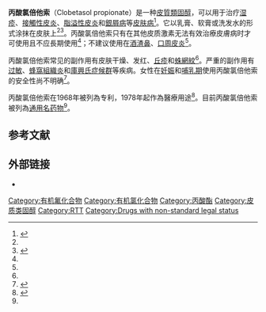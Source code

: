 {{Drugbox
| Watchedfields = changed
| verifiedrevid = 460042200
| IUPAC_name = [17-(2'-Chloroacetyl)-9-fluoro-11-hydroxy-10,13,16-trimethyl-3-oxo-6,7,8,11,12,14,15,16-octahydrocyclopenta[''a'']phenanthren-17-yl] propanoate
| image = Clobetasol Propionate.svg 
<!--Clinical data-->
| pronounce = {{IPAc-en|k|l|oʊ|ˈ|b|eɪ|t|ə|s|ɒ|l}}<ref>{{Cite web|url=https://members.kaiserpermanente.org/kpweb/drugency/drugdetails.do?drugID=272057|title=Clobetasol Propionate Topical Ointment 0.05% Information – Drug Encyclopedia|work=Kaiser Permanente|access-date=2021-01-13|archive-date=2021-08-28|archive-url=https://web.archive.org/web/20210828040617/https://healthy.kaiserpermanente.org/health-wellness/drug-encyclopedia/drug.272057|dead-url=no}}</ref>
| tradename = Temovate, Clobex, Cormax, others
| Drugs.com = {{drugs.com|monograph|clobetasol_propionate}}
| DailyMedID = Clobetasol_propionate
| pregnancy_AU = B3
| pregnancy_US = C
| legal_status = Rx-only
| routes_of_administration = [[外用藥物|外用藥物]]
<!--Identifiers-->
| IUPHAR_ligand = 7062
| CAS_number_Ref = {{cascite|correct|??}}
| CAS_number = 25122-46-7
| ATC_prefix = D07
| ATC_suffix = AD01
| PubChem = 32798
| DrugBank_Ref = {{drugbankcite|correct|drugbank}}
| DrugBank = DB01013
| ChemSpiderID_Ref = {{chemspidercite|correct|chemspider}}
| ChemSpiderID = 30399
| UNII_Ref = {{fdacite|correct|FDA}}
| UNII = 779619577M
| KEGG = D01272
| ChEBI_Ref = {{ebicite|correct|EBI}}
| ChEBI = 31414
| ChEMBL_Ref = {{ebicite|correct|EBI}}
| ChEMBL = 1159650
<!--Chemical data-->
| C=25 | H=32 | Cl=1 | F=1 | O=5
| smiles = ClCC(=O)[C@]3(OC(=O)CC)[C@]2(C[C@H](O)[C@]4(F)[C@@]/1(\C(=C/C(=O)\C=C\1)CC[C@H]4[C@@H]2C[C@@H]3C)C)C
| StdInChI_Ref = {{stdinchicite|correct|chemspider}}
| StdInChI = 1S/C25H32ClFO5/c1-5-21(31)32-25(20(30)13-26)14(2)10-18-17-7-6-15-11-16(28)8-9-22(15,3)24(17,27)19(29)12-23(18,25)4/h8-9,11,14,17-19,29H,5-7,10,12-13H2,1-4H3/t14-,17-,18-,19-,22-,23-,24-,25-/m0/s1
| StdInChIKey_Ref = {{stdinchicite|correct|chemspider}}
| StdInChIKey = CBGUOGMQLZIXBE-XGQKBEPLSA-N
}}

'''丙酸氯倍他索'''（Clobetasol propionate）是一种[[皮質類固醇|皮質類固醇]]，可以用于治疗[[湿疹|湿疹]]、[[接觸性皮炎|接觸性皮炎]]、[[脂溢性皮炎|脂溢性皮炎]]和[[銀屑病|銀屑病]]等[[皮肤病|皮肤病]]<ref name="AHFS2019">{{Cite web|title=Clobetasol Propionate Monograph for Professionals|url=https://www.drugs.com/monograph/clobetasol-propionate.html|accessdate=13 April 2019|work=Drugs.com|publisher=American Society of Health-System Pharmacists|archive-date=2021-08-28|archive-url=https://web.archive.org/web/20210828040617/https://www.drugs.com/monograph/clobetasol.html|dead-url=no}}</ref>。它以乳膏、软膏或洗发水的形式涂抹在皮肤上<ref name=AHFS2019/><ref name=BNF76>{{cite book |date=2018 |title=British national formulary : BNF 76 |edition=76 |publisher=Pharmaceutical Press |isbn=9780857113382 |pages=1210}}</ref>。丙酸氯倍他索只有在其他皮质激素无法有效治療皮膚病时才可使用且不应長期使用<ref name="BNF76" />；不建议使用在[[酒渣鼻|酒渣鼻]]、[[口周皮炎|口周皮炎]]<ref name=AHFS2019/>。

丙酸氯倍他索常见的副作用有皮肤干燥、发红、[[丘疹|丘疹]]和[[蛛網紋|蛛網紋]]<ref name="AHFS2019" />。严重的副作用有[[过敏|过敏]]、[[蜂窩組織炎|蜂窩組織炎]]和[[庫興氏症候群|庫興氏症候群]]等疾病。女性在[[妊娠|妊娠]]和[[哺乳期|哺乳期]]使用丙酸氯倍他索的安全性尚不明确<ref>{{Cite web|title=Clobetasol topical Use During Pregnancy|url=https://www.drugs.com/pregnancy/clobetasol-topical.html|accessdate=13 April 2019|work=Drugs.com|archive-date=2021-08-28|archive-url=https://web.archive.org/web/20210828040617/https://www.drugs.com/pregnancy/clobetasol-topical.html|dead-url=no}}</ref>。

丙酸氯倍他索在1968年被列為专利，1978年起作為醫療用途<ref name="Fis2006">{{Cite book|last=Fischer|first=Jnos|last2=Ganellin|first2=C. Robin|date=2006|title=Analogue-based Drug Discovery|publisher=John Wiley & Sons|isbn=9783527607495|page=487|url=https://books.google.com/books?id=FjKfqkaKkAAC&pg=PA487}}</ref>。目前丙酸氯倍他索被列為[[通用名药物|通用名药物]]<ref name="BNF76" />。

== 参考文献 ==
{{Reflist}}

== 外部链接 ==

* {{Cite web|title=Clobetasol propionate|url=https://druginfo.nlm.nih.gov/drugportal/name/clobetasol%20propionate|work=Drug Information Portal|publisher=U.S. National Library of Medicine|access-date=2021-01-13|archive-date=2021-08-28|archive-url=https://web.archive.org/web/20210828040632/https://druginfo.nlm.nih.gov/drugportal/name/clobetasol%20propionate|dead-url=no}}

[[Category:有机氟化合物|Category:有机氟化合物]]
[[Category:有机氯化合物|Category:有机氯化合物]]
[[Category:丙酸酯|Category:丙酸酯]]
[[Category:皮质类固醇|Category:皮质类固醇]]
[[Category:RTT|Category:RTT]]
[[Category:Drugs_with_non-standard_legal_status|Category:Drugs with non-standard legal status]]